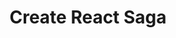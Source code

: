 ---
id: 4
title: "Create React Saga"
platform: "npm.svg"
url: "https://sprakash57.github.io/create-react-saga"
image: "wrs.png"
summary: "create-react-saga is a CLI tool to quickly setup your next clutter-free webpack backed React application."
technology: ["React", "Typescript", "Node.js", "Storybook.js"]
pinned: true
---